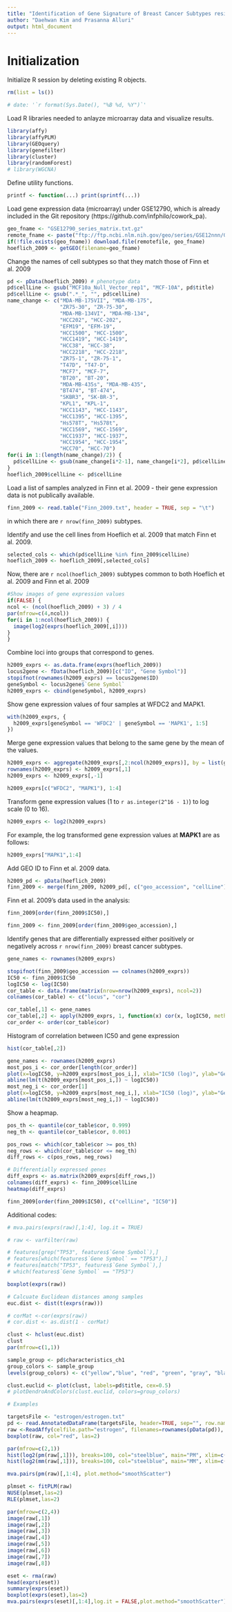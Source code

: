 ```yaml
---
title: "Identification of Gene Signature of Breast Cancer Subtypes resistant to CDK4/6 inhibitors"
author: "Daehwan Kim and Prasanna Alluri"
output: html_document
---
```


# Initialization

Initialize R session by deleting existing R objects.

```r
rm(list = ls())

# date: '`r format(Sys.Date(), "%B %d, %Y")`'

```

Load R libraries needed to anlayze microarray data and visualize results.

```r
library(affy)
library(affyPLM)
library(GEOquery)
library(genefilter)
library(cluster)
library(randomForest)
# library(WGCNA)
```

Define utility functions.
```r
printf <- function(...) print(sprintf(...))
```

Load gene expression data (microarray) under GSE12790, which is already included in the Git repository (https://github.com/infphilo/cowork_pa).
```r
geo_fname <- "GSE12790_series_matrix.txt.gz"
remote_fname <- paste("ftp://ftp.ncbi.nlm.nih.gov/geo/series/GSE12nnn/GSE12790/matrix/", geo_fname, sep="")
if(!file.exists(geo_fname)) download.file(remotefile, geo_fname)
hoeflich_2009 <- getGEO(filename=geo_fname)
```

Change the names of cell subtypes so that they match those of Finn et al. 2009
```r
pd <- pData(hoeflich_2009) # phenotype data
pd$cellLine <- gsub("MCF10a_Null_Vector_rep1", "MCF-10A", pd$title)
pd$cellLine <- gsub(".*_", "", pd$cellLine)
name_change <- c("MDA-MB-175VII", "MDA-MB-175", 
                 "ZR75-30", "ZR-75-30",
                 "MDA-MB-134VI", "MDA-MB-134",
                 "HCC202", "HCC-202",
                 "EFM19", "EFM-19",
                 "HCC1500", "HCC-1500",
                 "HCC1419", "HCC-1419",
                 "HCC38", "HCC-38",
                 "HCC2218", "HCC-2218",
                 "ZR75-1", "ZR-75-1",
                 "T47D", "T47-D",
                 "MCF7", "MCF-7",
                 "BT20", "BT-20",
                 "MDA-MB-435s", "MDA-MB-435",
                 "BT474", "BT-474",
                 "SKBR3", "SK-BR-3",
                 "KPL1", "KPL-1",
                 "HCC1143", "HCC-1143",
                 "HCC1395", "HCC-1395",
                 "Hs578T", "Hs578t",
                 "HCC1569", "HCC-1569",
                 "HCC1937", "HCC-1937",
                 "HCC1954", "HCC-1954",
                 "HCC70", "HCC-70")
for(i in 1:(length(name_change)/2)) {
  pd$cellLine <- gsub(name_change[i*2-1], name_change[i*2], pd$cellLine)
}
hoeflich_2009$cellLine <- pd$cellLine
```

Load a list of samples analyzed in Finn et al. 2009 - their gene expression data is not publically available.
```r
finn_2009 <- read.table("Finn_2009.txt", header = TRUE, sep = "\t")
```
in which there are `r nrow(finn_2009)` subtypes.

Identify and use the cell lines from Hoeflich et al. 2009 that match Finn et al. 2009. 
```r
selected_cols <- which(pd$cellLine %in% finn_2009$cellLine)
hoeflich_2009 <- hoeflich_2009[,selected_cols]
```
Now, there are `r ncol(hoeflich_2009)` subtypes common to both Hoeflich et al. 2009 and Finn et al. 2009

```r
#Show images of gene expression values
if(FALSE) {
ncol <- (ncol(hoeflich_2009) + 3) / 4
par(mfrow=c(4,ncol))
for(i in 1:ncol(hoeflich_2009)) {
  image(log2(exprs(hoeflich_2009[,i])))
}
}
```

Combine loci into groups that correspond to genes.
```r
h2009_exprs <- as.data.frame(exprs(hoeflich_2009))
locus2gene <- fData(hoeflich_2009)[c("ID", "Gene Symbol")]
stopifnot(rownames(h2009_exprs) == locus2gene$ID)
geneSymbol <- locus2gene$`Gene Symbol`
h2009_exprs <- cbind(geneSymbol, h2009_exprs)
```

Show gene expression values of four samples at WFDC2 and MAPK1.
```r
with(h2009_exprs, {
  h2009_exprs[geneSymbol == 'WFDC2' | geneSymbol == 'MAPK1', 1:5]
})
```

Merge gene expression values that belong to the same gene by the mean of the values.

```r
h2009_exprs <- aggregate(h2009_exprs[,2:ncol(h2009_exprs)], by = list(geneSymbol), FUN = mean)
rownames(h2009_exprs) <- h2009_exprs[,1]
h2009_exprs <- h2009_exprs[,-1]
```

```r
h2009_exprs[c("WFDC2", "MAPK1"), 1:4]
```

Transform gene expression values (1 to `r as.integer(2^16 - 1)`) to log scale (0 to 16).
```r
h2009_exprs <- log2(h2009_exprs)
```

For example, the log transformed gene expression values at **MAPK1** are as follows:
```r
h2009_exprs["MAPK1",1:4]
```

Add GEO ID to Finn et al. 2009 data.
```r
h2009_pd <- pData(hoeflich_2009)
finn_2009 <- merge(finn_2009, h2009_pd[, c("geo_accession", "cellLine")])
```

Finn et al. 2009's data used in the analysis:
```r
finn_2009[order(finn_2009$IC50),]
```

```r
finn_2009 <- finn_2009[order(finn_2009$geo_accession),]
```

Identify genes that are differentially expressed either positively or negatively across `r nrow(finn_2009)` breast cancer subtypes.
```r
gene_names <- rownames(h2009_exprs)

stopifnot(finn_2009$geo_accession == colnames(h2009_exprs))
IC50 <- finn_2009$IC50
logIC50 <- log(IC50)
cor_table <- data.frame(matrix(nrow=nrow(h2009_exprs), ncol=2))
colnames(cor_table) <- c("locus", "cor")

cor_table[,1] <- gene_names
cor_table[,2] <- apply(h2009_exprs, 1, function(x) cor(x, logIC50, method="pearson"))
cor_order <- order(cor_table$cor)
```

Histogram of correlation between IC50 and gene expression 
```r
hist(cor_table[,2])
```

```r
gene_names <- rownames(h2009_exprs)
most_pos_i <- cor_order[length(cor_order)]
plot(x=logIC50, y=h2009_exprs[most_pos_i,], xlab="IC50 (log)", ylab="Gene Expression (log)", main=paste("Most positively correlated at",gene_names[most_pos_i]))
abline(lm(t(h2009_exprs[most_pos_i,]) ~ logIC50))
most_neg_i <- cor_order[1]
plot(x=logIC50, y=h2009_exprs[most_neg_i,], xlab="IC50 (log)", ylab="Gene Expression (log)", main=paste("Most negatively correlated at",gene_names[most_neg_i]))
abline(lm(t(h2009_exprs[most_neg_i,]) ~ logIC50))
```

Show a heapmap.

```r
pos_th <- quantile(cor_table$cor, 0.999)
neg_th <- quantile(cor_table$cor, 0.001)

pos_rows <- which(cor_table$cor >= pos_th)
neg_rows <- which(cor_table$cor <= neg_th)
diff_rows <- c(pos_rows, neg_rows)

# Differentially expressed genes
diff_exprs <- as.matrix(h2009_exprs[diff_rows,])
colnames(diff_exprs) <- finn_2009$cellLine
heatmap(diff_exprs)

finn_2009[order(finn_2009$IC50), c("cellLine", "IC50")]
```

Additional codes:
```r
# mva.pairs(exprs(raw)[,1:4], log.it = TRUE)

# raw <- varFilter(raw)

# features[grep("TP53", features$`Gene Symbol`),]
# features[which(features$`Gene Symbol` == "TP53"),]
# features[match("TP53", features$`Gene Symbol`),]
# which(features$`Gene Symbol` == "TP53")

boxplot(exprs(raw))

# Calcuate Euclidean distances among samples
euc.dist <- dist(t(exprs(raw)))

# corMat <-cor(exprs(raw))
# cor.dist <- as.dist(1 - corMat)

clust <- hclust(euc.dist)
clust
par(mfrow=c(1,1))

sample_group <- pd$characteristics_ch1
group_colors <- sample_group
levels(group_colors) <- c("yellow","blue", "red", "green", "gray", "black", "orange", "ivory")

clust.euclid <- plot(clust, labels=pd$title, cex=0.5)
# plotDendroAndColors(clust.euclid, colors=group_colors)

# Examples

targetsFile <- "estrogen/estrogen.txt"
pd <- read.AnnotatedDataFrame(targetsFile, header=TRUE, sep="", row.names=1)
raw <-ReadAffy(celfile.path="estrogen", filenames=rownames(pData(pd)), phenoData = pd)
boxplot(raw, col="red", las=2)

par(mfrow=c(2,1))
hist(log2(pm(raw[,1])), breaks=100, col="steelblue", main="PM", xlim=c(4,14))
hist(log2(mm(raw[,1])), breaks=100, col="steelblue", main="MM", xlim=c(4,14))

mva.pairs(pm(raw)[,1:4], plot.method="smoothScatter")

plmset <- fitPLM(raw)
NUSE(plmset,las=2)
RLE(plmset,las=2)

par(mfrow=c(2,4))
image(raw[,1])
image(raw[,2])
image(raw[,3])
image(raw[,4])
image(raw[,5])
image(raw[,6])
image(raw[,7])
image(raw[,8])

eset <- rma(raw)
head(exprs(eset))
summary(exprs(eset))
boxplot(exprs(eset),las=2)
mva.pairs(exprs(eset)[,1:4],log.it = FALSE,plot.method="smoothScatter")

```